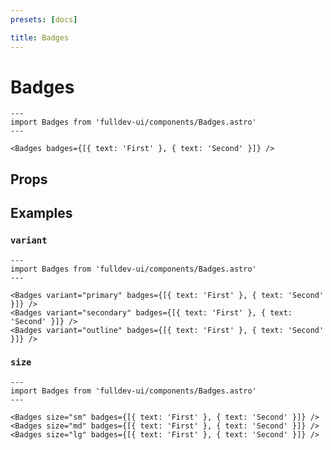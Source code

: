 ```yaml
---
presets: [docs]

title: Badges
---
```


# Badges


```astro live
---
import Badges from 'fulldev-ui/components/Badges.astro'
---

<Badges badges={[{ text: 'First' }, { text: 'Second' }]} />
```

## Props

<PropsTable />

## Examples

### `variant`

```astro live
---
import Badges from 'fulldev-ui/components/Badges.astro'
---

<Badges variant="primary" badges={[{ text: 'First' }, { text: 'Second' }]} />
<Badges variant="secondary" badges={[{ text: 'First' }, { text: 'Second' }]} />
<Badges variant="outline" badges={[{ text: 'First' }, { text: 'Second' }]} />
```

### `size`

```astro live
---
import Badges from 'fulldev-ui/components/Badges.astro'
---

<Badges size="sm" badges={[{ text: 'First' }, { text: 'Second' }]} />
<Badges size="md" badges={[{ text: 'First' }, { text: 'Second' }]} />
<Badges size="lg" badges={[{ text: 'First' }, { text: 'Second' }]} />
```
